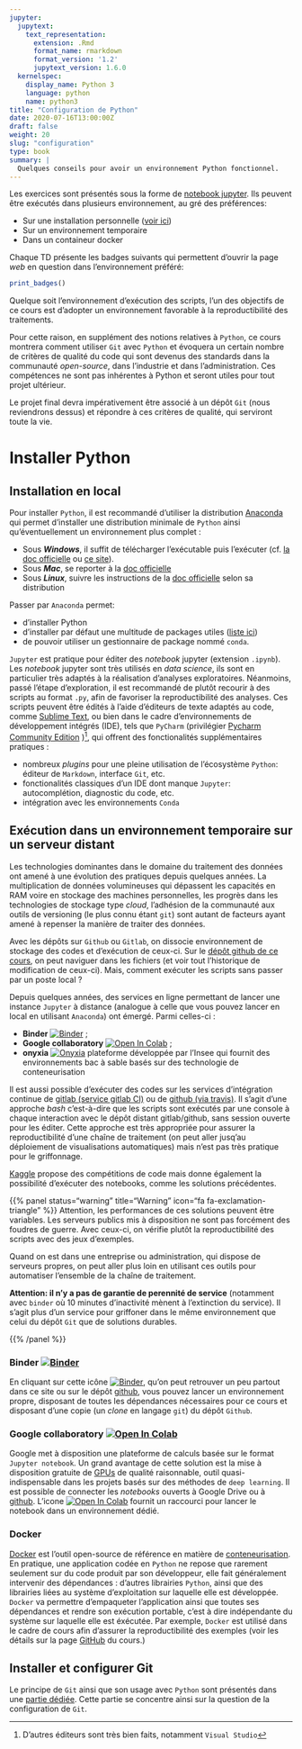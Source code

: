 ```yaml
---
jupyter:
  jupytext:
    text_representation:
      extension: .Rmd
      format_name: rmarkdown
      format_version: '1.2'
      jupytext_version: 1.6.0
  kernelspec:
    display_name: Python 3
    language: python
    name: python3
title: "Configuration de Python"
date: 2020-07-16T13:00:00Z
draft: false
weight: 20
slug: "configuration"
type: book
summary: |
  Quelques conseils pour avoir un environnement Python fonctionnel.
---
```


Les exercices sont présentés sous la
forme de [notebook jupyter](https://jupyter-notebook.readthedocs.io/en/stable/). Ils peuvent être exécutés
dans plusieurs environnement, au gré des préférences:

* Sur une installation personnelle ([voir ici](#local))
* Sur un environnement temporaire
* Dans un containeur docker

Chaque TD présente les badges suivants qui permettent d'ouvrir la page *web* en question dans l'environnement préféré:

```r
print_badges()
```


Quelque soit l'environnement d'exécution des scripts, l'un des objectifs
de ce cours est d'adopter un environnement favorable à la reproductibilité
des traitements.

Pour cette raison, en supplément des notions relatives
à `Python`, ce cours montrera comment utiliser `Git` avec `Python` et
évoquera un
certain nombre de critères de qualité du code qui sont devenus
des standards dans la communauté *open-source*, dans l'industrie et dans
l'administration. Ces compétences ne sont pas inhérentes à Python et seront
utiles pour tout projet ultérieur.

Le projet final devra impérativement
être associé à un dépôt `Git` (nous reviendrons dessus) et répondre à
ces critères de qualité, qui serviront toute la vie.

# Installer Python

## Installation en local {#local}

Pour installer `Python`, il est recommandé d'utiliser
la distribution [Anaconda](https://docs.anaconda.com/anaconda/install/)
qui permet d'installer une distribution minimale de `Python` ainsi qu'éventuellement
un environnement plus complet :

* Sous **_Windows_**, il suffit de télécharger l'exécutable puis
l'exécuter (cf. [la doc officielle](https://docs.anaconda.com/anaconda/install/windows/)
ou [ce site](https://mrmint.fr/installer-environnement-python-machine-learning-anaconda)).
* Sous **_Mac_**, se reporter à la [doc officielle](https://docs.anaconda.com/anaconda/install/mac-os/)
* Sous **_Linux_**, suivre les instructions de la [doc officielle](https://docs.anaconda.com/anaconda/install/linux/) selon sa distribution

Passer par `Anaconda` permet:

* d'installer Python
* d'installer par défaut une multitude de packages utiles
([liste ici](https://docs.anaconda.com/anaconda/packages/py3.6_win-64/))
* de pouvoir utiliser un gestionnaire de package nommé `conda`. 

`Jupyter` est pratique pour éditer des *notebook* jupyter (extension `.ipynb`).
Les *notebook* jupyter sont très utilisés en *data science*, ils sont en
particulier très adaptés à la réalisation d'analyses exploratoires.
Néanmoins, passé l'étape d'exploration, il est recommandé de plutôt recourir à des
scripts au format `.py`, afin de favoriser la reproductibilité des analyses.
Ces scripts peuvent être édités à l'aide d'éditeurs de texte adaptés au code, comme
[Sublime Text](https://www.sublimetext.com), ou bien dans le cadre d'environnements de
développement intégrés (IDE), tels que
`PyCharm` (privilégier [Pycharm Community Edition](https://www.jetbrains.com/pycharm/)
)[^1], qui offrent des fonctionalités supplémentaires pratiques :

[^1]: D'autres éditeurs sont très bien faits, notamment `Visual Studio`

* nombreux *plugins* pour une pleine utilisation de l'écosystème `Python`: éditeur de `Markdown`,
interface `Git`, etc.
* fonctionalités classiques d'un IDE dont manque `Jupyter`: autocomplétion, diagnostic du code, etc.
* intégration avec les environnements `Conda`

## Exécution dans un environnement temporaire sur un serveur distant

Les technologies dominantes dans le domaine du traitement des données ont amené à une évolution des pratiques
depuis quelques années. La multiplication de données volumineuses qui dépassent les capacités en RAM
voire en stockage des machines personnelles, les progrès dans les technologies de stockage type *cloud*,
l'adhésion de la communauté aux outils de versioning (le plus connu étant `git`) sont autant de facteurs
ayant amené à repenser la manière de traiter des données.


Avec les dépôts sur `Github` ou `Gitlab`, on dissocie environnement de stockage des codes et
d'exécution de ceux-ci. Sur le
[dépôt github de ce cours](https://github.com/linogaliana/python-datascientist), on peut
naviguer dans les fichiers (et voir tout l'historique de modification de ceux-ci). Mais,
comment exécuter les scripts sans passer par un poste local ?

Depuis quelques années, des services en ligne permettant de
lancer une instance `Jupyter` à distance (analogue à celle que vous pouvez
lancer en local en utilisant `Anaconda`) ont émergé. Parmi celles-ci :

* **__Binder__** [![Binder](https://mybinder.org/badge_logo.svg)](https://mybinder.org/v2/gh/linogaliana/python-datascientist/master) ;
* **Google collaboratory**
[![Open In Colab](https://colab.research.google.com/assets/colab-badge.svg)](http://colab.research.google.com/github/linogaliana/python-datascientist/blob/pandas_intro/static/notebooks/numpy.ipynb)
;
* __onyxia__ [![Onyxia](https://img.shields.io/badge/launch-onyxia-blue)](https://datalab.sspcloud.fr/my-lab/catalogue/inseefrlab-helm-charts-datascience/jupyter/deploiement?resources.requests.memory=4096Mi) plateforme développée par l'Insee qui fournit des environnements bac à sable basés sur des technologie de conteneurisation


Il est aussi possible d'exécuter des codes sur les services d'intégration continue de
[gitlab (service gitlab CI)](https://medium.com/metro-platform/continuous-integration-for-python-3-in-gitlab-e1b4446be76b)
ou de [github (via travis)](https://docs.travis-ci.com/user/languages/python/). Il s'agit d'une approche
*bash* c'est-à-dire que les scripts sont exécutés par une console à chaque interaction avec le dépôt
distant gitlab/github, sans session ouverte pour les éditer. Cette approche est très appropriée
pour assurer la reproductibilité d'une chaîne de traitement (on peut aller jusq'au
déploiement de visualisations automatiques) mais n'est pas très pratique pour
le griffonnage.

[Kaggle](https://www.kaggle.com/notebooks) propose des compétitions de code mais
donne également la possibilité d'exécuter des notebooks,
comme les solutions précédentes.

{{% panel status="warning" title="Warning" icon="fa fa-exclamation-triangle" %}}
Attention, les performances de ces solutions peuvent être variables. Les serveurs publics mis à disposition
ne sont pas forcément des foudres de guerre. Avec ceux-ci,
on vérifie plutôt la reproductibilité des scripts avec des jeux d'exemples.

Quand on est dans une entreprise ou administration, qui dispose de serveurs propres,
on peut aller plus loin en utilisant ces outils
pour automatiser l'ensemble de la chaîne de traitement.

**Attention: il n'y a pas de garantie de perennité de service** (notamment avec `binder` où
10 minutes d'inactivité mènent à l'extinction du service). Il s'agit plus d'un service pour griffoner
dans le même environnement que celui du dépôt `Git` que de solutions durables.

{{% /panel %}}


### Binder [![Binder](https://mybinder.org/badge_logo.svg)](https://mybinder.org/v2/gh/linogaliana/python-datascientist/master)

En cliquant sur cette icône
[![Binder](https://mybinder.org/badge_logo.svg)](https://mybinder.org/v2/gh/linogaliana/python-datascientist/master),
qu'on peut retrouver un peu partout dans ce site ou sur le dépôt
[github](https://github.com/linogaliana/python-datascientist), vous pouvez lancer un environnement propre,
disposant de toutes les dépendances nécessaires pour ce cours et disposant d'une copie
(un *clone* en langage `git`) du dépôt `Github`.



### Google collaboratory [![Open In Colab](https://colab.research.google.com/assets/colab-badge.svg)](https://colab.research.google.com/github/googlecolab/colabtools/blob/master/notebooks/colab-github-demo.ipynb)

Google met à disposition une plateforme de calculs basée sur le format `Jupyter notebook`.
Un grand avantage de cette solution est la mise à disposition gratuite de
[GPUs](https://fr.wikipedia.org/wiki/Processeur_graphique) de qualité raisonnable,
outil quasi-indispensable dans les projets basés sur des méthodes de `deep learning`.
Il est possible de connecter les *notebooks* ouverts à Google Drive ou à
[github](https://colab.research.google.com/github/googlecolab/colabtools/blob/master/notebooks/colab-github-demo.ipynb). L'icone
[![Open In Colab](https://colab.research.google.com/assets/colab-badge.svg)](https://colab.research.google.com/github/googlecolab/colabtools/blob/master/notebooks/colab-github-demo.ipynb)
fournit un raccourci pour lancer le notebook dans un environnement dédié.


### Docker

[Docker](https://www.docker.com/) est l'outil open-source de référence en matière de
[conteneurisation](https://fr.wikipedia.org/wiki/Conteneur_(informatique)).
En pratique, une application codée en `Python` ne repose que rarement seulement sur
du code produit par son développeur, elle fait généralement intervenir des dépendances :
d'autres librairies `Python`, ainsi que des librairies liées au système d'exploitation
sur laquelle elle est développée. `Docker` va permettre d'empaqueter l'application ainsi
que toutes ses dépendances et rendre son exécution portable, c'est à dire indépendante
du système sur laquelle elle est éxécutée. Par exemple, `Docker` est utilisé dans
le cadre de cours afin d'assurer la reproductibilité des exemples (voir les détails
sur la page [GitHub](https://github.com/linogaliana/python-datascientist) du cours.)

## Installer et configurer Git

Le principe de `Git` ainsi que son usage avec `Python` sont présentés dans
une [partie dédiée](/course/git). Cette partie se concentre ainsi sur la question
de la configuration de `Git`.
